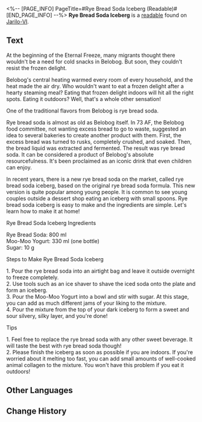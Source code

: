 <%-- [PAGE_INFO]
PageTitle=#Rye Bread Soda Iceberg (Readable)#
[END_PAGE_INFO] --%>
{{Readable Infobox
|id           = 029
|partIds      = 190137
|title        = Rye Bread Soda Iceberg
|image        = Item Jarilo-VI Readable 2.png
|world        = Jarilo-VI
|parts        = 1
|author       = <!--to be added-->
|description  = An in-page advertisement for a lifestyle magazine, recommending various dessert recipes.
|part1        = Rye Bread Soda Iceberg
|source1      = {{cx|Source missing}}
|characters   = 
|factions     = 
}}
'''Rye Bread Soda Iceberg''' is a [[readable]] found on [[Jarilo-VI]].
<!--
==Location==
{{Map Embed|<map name>|<marker id>}}
-->
==Text==
{{Size|+2|<div align="center">Rye Bread Soda Iceberg</div>}}

At the beginning of the Eternal Freeze, many migrants thought there wouldn't be a need for cold snacks in Belobog. But soon, they couldn't resist the frozen delight.

Belobog's central heating warmed every room of every household, and the heat made the air dry. Who wouldn't want to eat a frozen delight after a hearty steaming meal? Eating that frozen delight indoors will hit all the right spots. Eating it outdoors? Well, that's a whole other sensation!

One of the traditional flavors from Belobog is rye bread soda.

Rye bread soda is almost as old as Belobog itself. In 73 AF, the Belobog food committee, not wanting excess bread to go to waste, suggested an idea to several bakeries to create another product with them. First, the excess bread was turned to rusks, completely crushed, and soaked. Then, the bread liquid was extracted and fermented. The result was rye bread soda. It can be considered a product of Belobog's absolute resourcefulness. It's been proclaimed as an iconic drink that even children can enjoy.

In recent years, there is a new rye bread soda on the market, called rye bread soda iceberg, based on the original rye bread soda formula. This new version is quite popular among young people. It is common to see young couples outside a dessert shop eating an iceberg with small spoons. Rye bread soda iceberg is easy to make and the ingredients are simple. Let's learn how to make it at home!

Rye Bread Soda Iceberg Ingredients

Rye Bread Soda: 800 ml<br />
Moo-Moo Yogurt: 330 ml (one bottle)<br />
Sugar: 10 g

Steps to Make Rye Bread Soda Iceberg

1. Pour the rye bread soda into an airtight bag and leave it outside overnight to freeze completely.<br />
2. Use tools such as an ice shaver to shave the iced soda onto the plate and form an iceberg.<br />
3. Pour the Moo-Moo Yogurt into a bowl and stir with sugar. At this stage, you can add as much different jams of your liking to the mixture.<br />
4. Pour the mixture from the top of your dark iceberg to form a sweet and sour silvery, silky layer, and you're done!

Tips

1. Feel free to replace the rye bread soda with any other sweet beverage. It will taste the best with rye bread soda though!<br />
2. Please finish the iceberg as soon as possible if you are indoors. If you're worried about it melting too fast, you can add small amounts of well-cooked animal collagen to the mixture. You won't have this problem if you eat it outdoors!

<!--
==Trivia==
* 
-->
==Other Languages==
{{Other Languages
|en   = Rye Bread Soda Iceberg
|zhs  = 黑面包汽水冰山
|zht  = 黑麵包汽水冰山
|ja   = 黒パンソーダかき氷
|ko   = 호밀빵 소다 빙수
|es   = Iceberg de refresco de pan de centeno
|fr   = Soda au pain de seigle glacé
|ru   = Айсберг из кваса
|th   = Rye Bread Soda Iceberg
|vi   = Soda Đá Bào Bánh Mì Đen
|de   = Eisberg mit Roggenbrot-Soda
|id   = Rye Bread Soda Iceberg
|pt   = Raspadinha de Refrigerante de Pão de Centeio
}}

==Change History==
{{Change History|1.0}}
